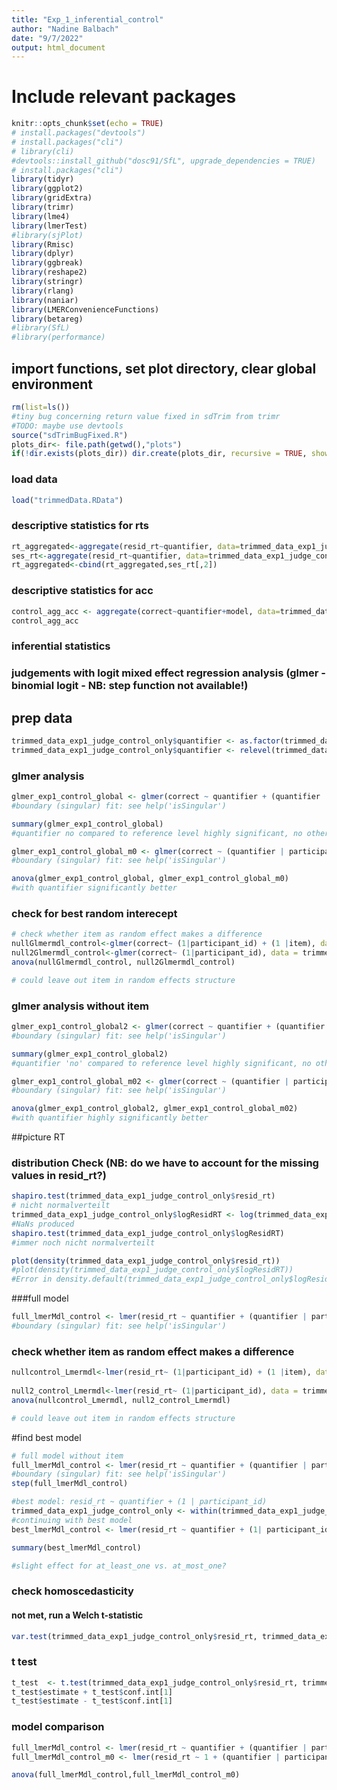 ```yaml
---
title: "Exp_1_inferential_control"
author: "Nadine Balbach"
date: "9/7/2022"
output: html_document
---
```



# Include relevant packages
```r
knitr::opts_chunk$set(echo = TRUE)
# install.packages("devtools")
# install.packages("cli")
# library(cli)
#devtools::install_github("dosc91/SfL", upgrade_dependencies = TRUE)
# install.packages("cli")
library(tidyr)
library(ggplot2)
library(gridExtra)
library(trimr)
library(lme4)
library(lmerTest)
#library(sjPlot)
library(Rmisc)
library(dplyr)
library(ggbreak)
library(reshape2)
library(stringr)
library(rlang)
library(naniar)
library(LMERConvenienceFunctions)
library(betareg)
#library(SfL)
#library(performance)

```

## import functions, set plot directory, clear global environment
```r
rm(list=ls())
#tiny bug concerning return value fixed in sdTrim from trimr
#TODO: maybe use devtools
source("sdTrimBugFixed.R")
plots_dir<- file.path(getwd(),"plots")
if(!dir.exists(plots_dir)) dir.create(plots_dir, recursive = TRUE, showWarnings = FALSE)
```

### load data
```r
load("trimmedData.RData")

```
### descriptive statistics for rts
```r
rt_aggregated<-aggregate(resid_rt~quantifier, data=trimmed_data_exp1_judge_control_only, mean)
ses_rt<-aggregate(resid_rt~quantifier, data=trimmed_data_exp1_judge_control_only, function(x) {sd(x)/sqrt(length(x))})
rt_aggregated<-cbind(rt_aggregated,ses_rt[,2])
```
### descriptive statistics for acc
```r
control_agg_acc <- aggregate(correct~quantifier+model, data=trimmed_data_exp1_judge_control_only, function(x) {c(sum(x),length(x),100*mean(x),100*sd(x)/sqrt(length(x)))})
control_agg_acc
```

### inferential statistics
### judgements with logit mixed effect regression analysis (glmer - binomial logit - NB: step function not available!)

## prep data
```r
trimmed_data_exp1_judge_control_only$quantifier <- as.factor(trimmed_data_exp1_judge_control_only$quantifier)
trimmed_data_exp1_judge_control_only$quantifier <- relevel(trimmed_data_exp1_judge_control_only$quantifier, "at_most_one")
```
### glmer analysis
```r
glmer_exp1_control_global <- glmer(correct ~ quantifier + (quantifier | participant_id) + (quantifier|item), data = trimmed_data_exp1_judge_control_only, family = binomial(link = "logit"), control = glmerControl(optimizer="bobyqa"))
#boundary (singular) fit: see help('isSingular')

summary(glmer_exp1_control_global)
#quantifier no compared to reference level highly significant, no other significance

glmer_exp1_control_global_m0 <- glmer(correct ~ (quantifier | participant_id) + (quantifier|item), data = trimmed_data_exp1_judge_control_only, family = binomial(link = "logit"), control = glmerControl(optimizer="bobyqa"))
#boundary (singular) fit: see help('isSingular')

anova(glmer_exp1_control_global, glmer_exp1_control_global_m0)
#with quantifier significantly better
```

### check for best random interecept
```r

# check whether item as random effect makes a difference
nullGlmermdl_control<-glmer(correct~ (1|participant_id) + (1 |item), data = trimmed_data_exp1_judge_control_only,family = binomial(link = "logit"))
null2Glmermdl_control<-glmer(correct~ (1|participant_id), data = trimmed_data_exp1_judge_control_only, family = binomial(link = "logit"))
anova(nullGlmermdl_control, null2Glmermdl_control)

# could leave out item in random effects structure

```

### glmer analysis without item
```r
glmer_exp1_control_global2 <- glmer(correct ~ quantifier + (quantifier | participant_id), data = trimmed_data_exp1_judge_control_only, family = binomial(link = "logit"), control = glmerControl(optimizer="bobyqa"))
#boundary (singular) fit: see help('isSingular')

summary(glmer_exp1_control_global2)
#quantifier 'no' compared to reference level highly significant, no other significance, but tendency for exactly one

glmer_exp1_control_global_m02 <- glmer(correct ~ (quantifier | participant_id), data = trimmed_data_exp1_judge_control_only, family = binomial(link = "logit"), control = glmerControl(optimizer="bobyqa"))
#boundary (singular) fit: see help('isSingular')

anova(glmer_exp1_control_global2, glmer_exp1_control_global_m02)
#with quantifier highly significantly better
```

##picture RT

### distribution Check (NB: do we have to account for the missing values in resid_rt?)

```r


shapiro.test(trimmed_data_exp1_judge_control_only$resid_rt)
# nicht normalverteilt
trimmed_data_exp1_judge_control_only$logResidRT <- log(trimmed_data_exp1_judge_control_only$resid_rt)
#NaNs produced
shapiro.test(trimmed_data_exp1_judge_control_only$logResidRT)
#immer noch nicht normalverteilt

plot(density(trimmed_data_exp1_judge_control_only$resid_rt))
#plot(density(trimmed_data_exp1_judge_control_only$logResidRT))
#Error in density.default(trimmed_data_exp1_judge_control_only$logResidRT) : 'x' contains missing values

```

###full model
```r
full_lmerMdl_control <- lmer(resid_rt ~ quantifier + (quantifier | participant_id) + (quantifier|item), data = trimmed_data_exp1_judge_control_only, REML = FALSE)
#boundary (singular) fit: see help('isSingular')
```

### check whether item as random effect makes a difference
```r

nullcontrol_Lmermdl<-lmer(resid_rt~ (1|participant_id) + (1 |item), data = trimmed_data_exp1_judge_control_only, REML = FALSE)
              
null2_control_Lmermdl<-lmer(resid_rt~ (1|participant_id), data = trimmed_data_exp1_judge_control_only, REML = FALSE)
anova(nullcontrol_Lmermdl, null2_control_Lmermdl)

# could leave out item in random effects structure
```


#find best model
```r

# full model without item
full_lmerMdl_control <- lmer(resid_rt ~ quantifier + (quantifier | participant_id), data = trimmed_data_exp1_judge_control_only, REML = FALSE)
#boundary (singular) fit: see help('isSingular')
step(full_lmerMdl_control)

#best model: resid_rt ~ quantifier + (1 | participant_id)
trimmed_data_exp1_judge_control_only <- within(trimmed_data_exp1_judge_control_only, quantifier <- relevel(quantifier, ref = "no"))
#continuing with best model
best_lmerMdl_control <- lmer(resid_rt ~ quantifier + (1| participant_id), data = trimmed_data_exp1_judge_control_only, REML = FALSE)

summary(best_lmerMdl_control)

#slight effect for at_least_one vs. at_most_one?
```

### check homoscedasticity
#### not met, run a Welch t-statistic
```r
var.test(trimmed_data_exp1_judge_control_only$resid_rt, trimmed_data_exp1_judge_excl_control$resid_rt)
```

### t test

```r
t_test  <- t.test(trimmed_data_exp1_judge_control_only$resid_rt, trimmed_data_exp1_judge_excl_control$resid_rt,var.equal = FALSE)
t_test$estimate + t_test$conf.int[1]
t_test$estimate - t_test$conf.int[1]
```

### model comparison
```r
full_lmerMdl_control <- lmer(resid_rt ~ quantifier + (quantifier | participant_id), data = trimmed_data_exp1_judge_control_only, REML = FALSE)
full_lmerMdl_control_m0 <- lmer(resid_rt ~ 1 + (quantifier | participant_id), data = trimmed_data_exp1_judge_control_only, REML = FALSE)
```
```r
anova(full_lmerMdl_control,full_lmerMdl_control_m0)
```


